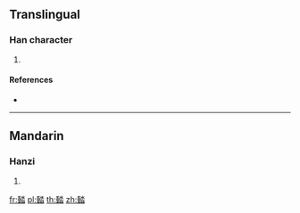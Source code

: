 {{character info/new}}
==Translingual==

===Han character===
{{Han char|rn=85|rad=水|as=13|sn=17|four=22163|canj=HGEA|ids=⿰重沓}}

# {{defn|Han|sort=水13}}

====References====
* {{Han ref|kx=0655.020|dkj=18456|dj=1065.110|hdz=31751.050|uh=6FCC|ud=28620|bh=ED4E|bd=60750}}

----

==Mandarin==

===Hanzi===
{{cmn-hanzi|pin=[[tà]] ([[ta4]])|wg=t'a<sup>4</sup>}}

# {{defn|lang=cmn|sort=水13}}

[[fr:濌]]
[[pl:濌]]
[[th:濌]]
[[zh:濌]]